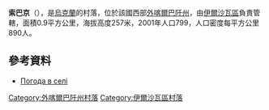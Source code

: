 {{coord|48|19|9|N|22|59|56|E|scale:100000|display=title}}

'''索巴京'''（{{lang-uk|Собатин}}），是[[烏克蘭|烏克蘭]]的村落，位於該國西部[[外喀爾巴阡州|外喀爾巴阡州]]，由[[伊爾沙瓦區|伊爾沙瓦區]]負責管轄，面積0.9平方公里，海拔高度257米，2001年人口799，人口密度每平方公里890人。

==參考資料==
*[http://weather.in.ua/ua/zakarpatskaja/24315 Погода в селі ]

{{DEFAULTSORT:Собатин}}

[[Category:外喀爾巴阡州村落|Category:外喀爾巴阡州村落]]
[[Category:伊爾沙瓦區村落|Category:伊爾沙瓦區村落]]


{{Zakarpattia-geo-stub}}